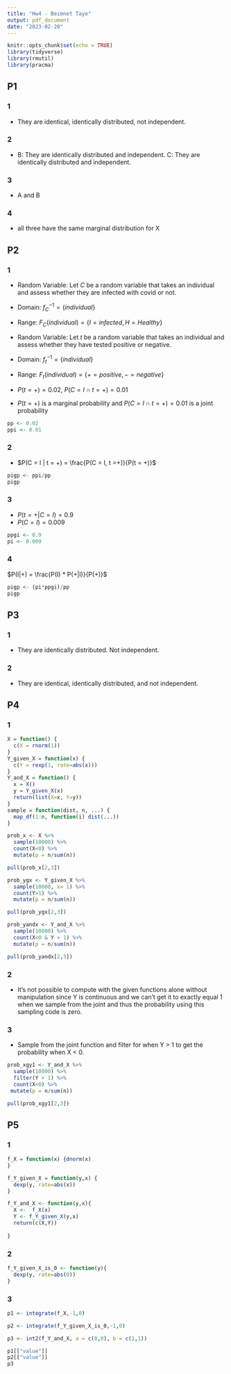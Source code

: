 ```yaml
---
title: "Hw4 - Beimnet Taye"
output: pdf_document
date: "2023-02-20"
---
```


```r
knitr::opts_chunk$set(echo = TRUE)
library(tidyverse)
library(rmutil)
library(pracma)
```

## P1

### 1

-   They are identical, identically distributed, not independent.

### 2

-   B: They are identically distributed and independent. C: They are identically distributed and independent.

### 3

-   A and B

### 4

-   all three have the same marginal distribution for X

## P2

### 1

-   Random Variable: Let $C$ be a random variable that takes an individual and assess whether they are infected with covid or not.

-   Domain: $f^{-1}_C = \{individual\}$

-   Range: $F_C(individual) = \{I = infected, H = Healthy\}$

-   Random Variable: Let $t$ be a random variable that takes an individual and assess whether they have tested positive or negative.

-   Domain: $f^{-1}_t = \{individual\}$

-   Range: $F_t(individual) = \{+ = positive, - = negative \}$

-   $P(t =+) = 0.02 \text{, } P(C = I\cap t = +) = 0.01$

-   $P(t =+)$ is a marginal probability and $P(C = I\cap t = +) = 0.01$ is a joint probability

```r
pp <- 0.02
ppi <- 0.01
```

### 2

-   $P(C = I | t = +) = \frac{P(C = I, t =+)}{P(t = +)}$

```r
pigp <- ppi/pp
pigp
```

### 3

-   $P(t = +|C=I) = 0.9$
-   $P(C = I) = 0.009$

```r
ppgi <- 0.9
pi <- 0.009
```

### 4

$P(I|+) = \frac{P(I) * P(+|I)}{P(+)}$

```r
pigp <- (pi*ppgi)/pp
pigp
```

## P3

### 1

-   They are identically distributed. Not independent.

### 2

-   They are identical, identically distributed, and not independent.

## P4

### 1

```r
X = function() {
  c(X = rnorm(1))
}
Y_given_X = function(x) {
  c(Y = rexp(1, rate=abs(x)))
}
Y_and_X = function() {
  x = X()
  y = Y_given_X(x)
  return(list(X=x, Y=y))
}
sample = function(dist, n, ...) {
  map_df(1:n, function(i) dist(...))
}

prob_x <- X %>% 
  sample(10000) %>% 
  count(X<0) %>% 
  mutate(p = n/sum(n))

pull(prob_x[2,3])

prob_ygx <- Y_given_X %>% 
  sample(10000, x= 1) %>% 
  count(Y>1) %>% 
  mutate(p = n/sum(n))

pull(prob_ygx[2,3])

prob_yandx <- Y_and_X %>% 
  sample(10000) %>% 
  count(X<0 & Y > 1) %>% 
  mutate(p = n/sum(n))

pull(prob_yandx[2,3])
```

### 2

-   It's not possible to compute with the given functions alone without manipulation since Y is continuous and we can't get it to exactly equal 1 when we sample from the joint and thus the probability using this sampling code is zero.

### 3

-   Sample from the joint function and filter for when Y > 1 to get the probability when X < 0.

```r
prob_xgy1 <- Y_and_X %>% 
  sample(10000) %>% 
  filter(Y > 1) %>%
  count(X<0) %>% 
 mutate(p = n/sum(n))

pull(prob_xgy1[2,3])
```

## P5

### 1

```r
f_X = function(x) {dnorm(x)
}

f_Y_given_X = function(y,x) {
  dexp(y, rate=abs(x))
}

f_Y_and_X <- function(y,x){
  X <-  f_X(x)
  Y <- f_Y_given_X(y,x)
  return(c(X,Y))
  
}
```

### 2

```r
f_Y_given_X_is_0 <- function(y){
  dexp(y, rate=abs(0))
}
```

### 3

```r
p1 <- integrate(f_X,-1,0)

p2 <- integrate(f_Y_given_X_is_0,-1,0)

p3 <- int2(f_Y_and_X, a = c(0,0), b = c(1,1))

p1[["value"]]
p2[["value"]]
p3
```
